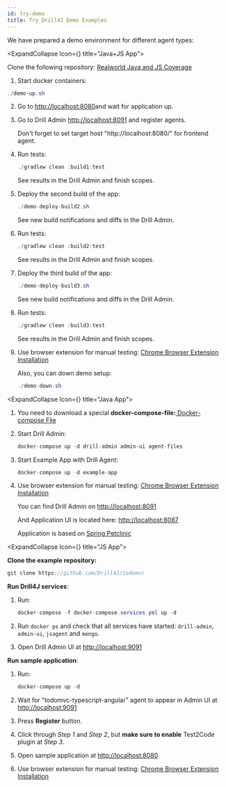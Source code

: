 ```yaml
---
id: try-demo
title: Try Drill4J Demo Examples
---
```





We have prepared a demo environment for different agent types:
<!-- JAVA+JS BLOCK -->

<ExpandCollapse Icon={<JavaJSLogo />} title="Java+JS App">

Clone the following repository: <a href='https://github.com/Drill4J/realworld-java-and-js-coverage' target="_black">Realworld Java and JS Coverage<ExternalLinkIcon/></a>

1. Start docker containers:

```java
./demo-up.sh
```

2. Go to <a href='http://localhost:8080' target="_black">http://localhost:8080<ExternalLinkIcon/></a>and wait for application up.

3. Go to Drill Admin <a href='http://localhost:8091' target="_black">http://localhost:8091<ExternalLinkIcon/></a> and register agents.

    <AdditionalInformation className="space-y-2">

    Don't forget to set target host "http://localhost:8080/" for frontend agent.

    </AdditionalInformation>

4. Run tests:
    ```java
    ./gradlew clean :build1:test
    ```
    See results in the Drill Admin and finish scopes.

5. Deploy the second build of the app:
    ```java
    ./demo-deploy-build2.sh
    ```
    See new build notifications and diffs in the Drill Admin.

6. Run tests:
    ```java
    ./gradlew clean :build2:test
    ```
    See results in the Drill Admin and finish scopes.

7. Deploy the third build of the app:
    ```java
    ./demo-deploy-build3.sh
    ```
    See new build notifications and diffs in the Drill Admin.

8. Run tests:
    ```java
    ./gradlew clean :build3:test
    ```
    See results in the Drill Admin and finish scopes.

9. Use browser extension for manual testing: <a href='/docs/installation/extension' target="_black">Chrome Browser Extension Installation<ExternalLinkIcon/></a>

    Also, you can down demo setup:
    ```java
    ./demo-down.sh
    ```

</ExpandCollapse>

<!-- JAVA BLOCK -->

<ExpandCollapse Icon={<JavaLogo />} title="Java App">

1. You need to download a special **docker-compose-file:**<a href='https://github.com/Drill4J/example-configs/blob/main/demo/docker-compose.yml' target="_black">    Docker-compose File<ExternalLinkIcon/></a>

2. Start Drill Admin:

    ```java
    docker-compose up -d drill-admin admin-ui agent-files
    ```

3. Start Example App with Drill Agent:

    ```java
    docker-compose up -d example-app
    ```
4. Use browser extension for manual testing: <a href='/docs/installation/extension' target="_black">Chrome Browser Extension Installation<ExternalLinkIcon/></a>

    You can find Drill Admin on <a href='http://localhost:8091' target="_black">http://localhost:8091<ExternalLinkIcon/></a>

    And Application UI is located here: <a href='http://localhost:8087' target="_black">http://localhost:8087<ExternalLinkIcon/></a>

    Application is based on <a href='https://github.com/spring-projects/spring-petclinic' target="_black">Spring Petclinic<ExternalLinkIcon/></a>

</ExpandCollapse>

<!-- JS BLOCK -->

<ExpandCollapse Icon={<JsLogo />} title="JS App">

**Clone the example repository:**

```java
git clone https://github.com/Drill4J/todomvc
```

**Run Drill4J services**:

1. Run:
    ```java
    docker-compose -f docker-compose.services.yml up -d
    ```

2. Run `docker ps` and check that all services have started: `drill-admin`, `admin-ui`, `jsagent` and  `mongo`.

3. Open Drill Admin UI at <a href='http://localhost:9091' target="_black">http://localhost:9091<ExternalLinkIcon/></a>

**Run sample application**:
1. Run:

    ```java
    docker-compose up -d
    ```
2. Wait for "todomvc-typescript-angular" agent to appear in Admin UI at <a href='http://localhost:9091' target="_black">http://localhost:9091<ExternalLinkIcon/></a>

3. Press **Register** button.

4. Click through *Step 1* and *Step 2*, but **make sure to enable** Test2Code plugin at *Step 3*.

5. Open sample application at <a href='http://localhost:8080' target="_black">http://localhost:8080<ExternalLinkIcon/></a>

6. Use browser extension for manual testing: <a href='/docs/installation/extension' target="_black">Chrome Browser Extension Installation<ExternalLinkIcon/></a>

</ExpandCollapse>
